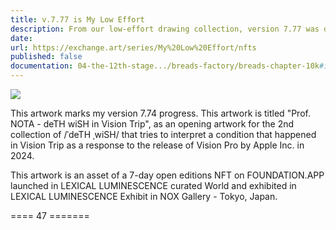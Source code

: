 ```yaml
---
title: v.7.77 is My Low Effort
description: From our low-effort drawing collection, version 7.77 was developed as we drew with our low-effort for the collection.
date:
url: https://exchange.art/series/My%20Low%20Effort/nfts
published: false
documentation: 04-the-12th-stage.../breads-factory/breads-chapter-10k#id-09958.-my-low-effort-on-sale-now
---
```


[![](/images/prog/7.74.gif)](/images/prog/7.74.gif)

This artwork marks my version 7.74 progress. This artwork is titled "Prof. NOTA - deTH wiSH in Vision Trip", as an opening artwork for the 2nd collection of /ˈdeTH ˌwiSH/ that tries to interpret a condition that happened in Vision Trip as a response to the release of Vision Pro by Apple Inc. in 2024.

This artwork is an asset of a 7-day open editions NFT on FOUNDATION.APP launched in LEXICAL LUMINESCENCE curated World and exhibited in LEXICAL LUMINESCENCE Exhibit in NOX Gallery - Tokyo, Japan.

==== 47 =======
